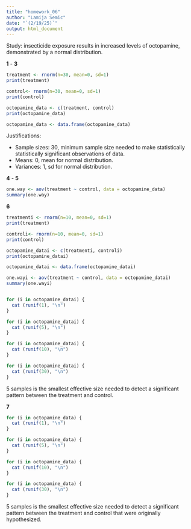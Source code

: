 ```yaml
---
title: "homework_06"
author: "Lamija Semic"
date: "`(2/19/25)`"
output: html_document
---
```

Study: insecticide exposure results in increased levels of octopamine, demonstrated by a normal distribution.


**1** - **3**
```r

treatment <- rnorm(n=30, mean=0, sd=1)
print(treatment)

control<- rnorm(n=30, mean=0, sd=1)
print(control)

octopamine_data <- c(treatment, control)
print(octopamine_data)

octopamine_data <- data.frame(octopamine_data)


```
Justifications:

- Sample sizes: 30, minimum sample size needed to make statistically statistically significant observations of data.
- Means: 0, mean for normal distribution.
- Variances: 1, sd for normal distribution. 



**4** - **5**
```r

one.way <- aov(treatment ~ control, data = octopamine_data)
summary(one.way)

```


**6**

```r

treatmenti <- rnorm(n=10, mean=0, sd=1)
print(treatment)

controli<- rnorm(n=10, mean=0, sd=1)
print(control)

octopamine_datai <- c(treatmenti, controli)
print(octopamine_datai)

octopamine_datai <- data.frame(octopamine_datai)

one.wayi <- aov(treatment ~ control, data = octopamine_datai)
summary(one.wayi)


for (i in octopamine_datai) {
  cat (runif(1), "\n")
}

for (i in octopamine_datai) {
  cat (runif(5), "\n")
}

for (i in octopamine_datai) {
  cat (runif(10), "\n")
}

for (i in octopamine_datai) {
  cat (runif(30), "\n")
}

```

5 samples is the smallest effective size needed to detect a significant pattern between the treatment and control.


**7**

```r


for (i in octopamine_data) {
  cat (runif(1), "\n")
}

for (i in octopamine_data) {
  cat (runif(5), "\n")
}

for (i in octopamine_data) {
  cat (runif(10), "\n")
}

for (i in octopamine_data) {
  cat (runif(30), "\n")
}

```
5 samples is the smallest effective size needed to detect a significant pattern between the treatment and control that were originally hypothesized.



